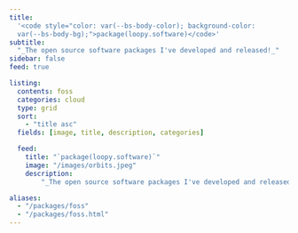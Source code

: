 ```yaml
---
title:
  '<code style="color: var(--bs-body-color); background-color:
  var(--bs-body-bg);">package(loopy.software)</code>'
subtitle:
  "_The open source software packages I've developed and released!_"
sidebar: false
feed: true

listing:
  contents: foss
  categories: cloud
  type: grid
  sort: 
    - "title asc"
  fields: [image, title, description, categories]

  feed:
    title: "`package(loopy.software)`"
    image: "/images/orbits.jpeg"
    description:
        "_The open source software packages I've developed and released!_"

aliases:
  - "/packages/foss"
  - "/packages/foss.html"
---
```

